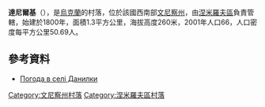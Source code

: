 {{coord|48|58|53|N|28|57|38|E|scale:30000|display=title}}

'''達尼爾基'''（{{lang-uk|Данилки}}），是[[烏克蘭|烏克蘭]]的村落，位於該國西南部[[文尼察州|文尼察州]]，由[[涅米羅夫區|涅米羅夫區]]負責管轄，始建於1800年，面積1.3平方公里，海拔高度260米，2001年人口66，人口密度每平方公里50.69人。

==參考資料==
* [http://weather.in.ua/ua/vinnickaja/6360 Погода в селі Данилки]

[[Category:文尼察州村落|Category:文尼察州村落]]
[[Category:涅米羅夫區村落|Category:涅米羅夫區村落]]


{{Vinnytsia-geo-stub}}